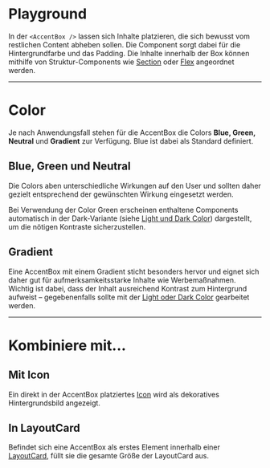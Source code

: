 # Playground

In der `<AccentBox />` lassen sich Inhalte platzieren, die sich bewusst vom restlichen Content abheben sollen. Die Component sorgt dabei für die Hintergrundfarbe und das
Padding. Die Inhalte innerhalb der Box können mithilfe von Struktur-Components wie [Section](/03-components/structure/section) oder [Flex](/03-components/structure/flex) angeordnet werden.

<LiveCodeEditor />

---

# Color

Je nach Anwendungsfall stehen für die AccentBox die Colors **Blue, Green, Neutral** und **Gradient** zur Verfügung. Blue ist dabei als Standard definiert.

## Blue, Green und Neutral

Die Colors aben unterschiedliche Wirkungen auf den User und sollten daher gezielt entsprechend der gewünschten Wirkung eingesetzt werden.

Bei Verwendung der Color Green erscheinen enthaltene Components automatisch in der Dark-Variante (siehe [Light und Dark Color](/02-foundations/01-design/02-colors)) dargestellt, um die nötigen Kontraste sicherzustellen.

<LiveCodeEditor example="color" editorCollapsed />

## Gradient

Eine AccentBox mit einem Gradient sticht besonders hervor und eignet sich daher gut für aufmerksamkeitsstarke Inhalte wie Werbemaßnahmen. Wichtig ist dabei, dass der Inhalt ausreichend Kontrast zum Hintergrund aufweist – gegebenenfalls sollte mit der [Light oder Dark Color](/02-foundations/01-design/02-colors) gearbeitet werden.

<LiveCodeEditor example="gradient" editorCollapsed />

---

# Kombiniere mit...

## Mit Icon

Ein direkt in der AccentBox platziertes [Icon](/03-components/content/icon) wird als dekoratives Hintergrundsbild angezeigt.

<LiveCodeEditor example="icon" editorCollapsed />

## In LayoutCard

Befindet sich eine AccentBox als erstes Element innerhalb einer [LayoutCard](/03-components/structure/layout-card), füllt sie die gesamte Größe der LayoutCard aus.

<LiveCodeEditor example="layoutCard" editorCollapsed />
